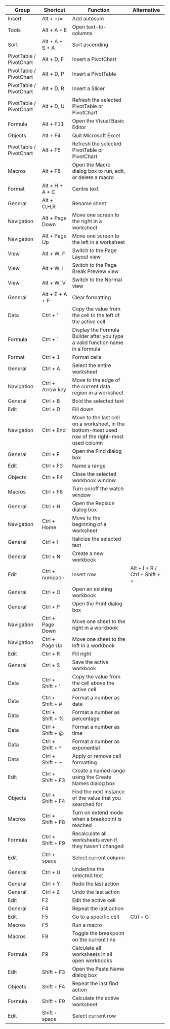 

<table><thead>
  <tr>
    <th>Group </th>
    <th>Shortcut </th>
    <th>Function </th>
    <th>Alternative </th>
  </tr></thead>
<tbody>
  <tr>
    <td>Insert </td>
    <td>Alt + +/= </td>
    <td>Add autosum </td>
    <td></td>
  </tr>
  <tr>
    <td>Tools </td>
    <td>Alt + A + E </td>
    <td>Open text-to-columns </td>
    <td></td>
  </tr>
  <tr>
    <td>Sort </td>
    <td>Alt + A + S + A </td>
    <td>Sort ascending </td>
    <td></td>
  </tr>
  <tr>
    <td>PivotTable / PivotChart </td>
    <td>Alt + D, F </td>
    <td>Insert a PivotChart </td>
    <td></td>
  </tr>
  <tr>
    <td>PivotTable / PivotChart </td>
    <td>Alt + D, P </td>
    <td>Insert a PivotTable </td>
    <td></td>
  </tr>
  <tr>
    <td>PivotTable / PivotChart </td>
    <td>Alt + D, R </td>
    <td>Insert a Slicer </td>
    <td></td>
  </tr>
  <tr>
    <td>PivotTable / PivotChart </td>
    <td>Alt + D, U </td>
    <td>Refresh the selected PivotTable or PivotChart </td>
    <td></td>
  </tr>
  <tr>
    <td>Formula </td>
    <td>Alt + F11 </td>
    <td>Open the Visual Basic Editor </td>
    <td></td>
  </tr>
  <tr>
    <td>Objects </td>
    <td>Alt + F4 </td>
    <td>Quit Microsoft Excel </td>
    <td></td>
  </tr>
  <tr>
    <td>PivotTable / PivotChart </td>
    <td>Alt + F5 </td>
    <td>Refresh the selected PivotTable or PivotChart </td>
    <td></td>
  </tr>
  <tr>
    <td>Macros </td>
    <td>Alt + F8 </td>
    <td>Open the Macro dialog box to run, edit, or delete a macro </td>
    <td></td>
  </tr>
  <tr>
    <td>Format </td>
    <td>Alt + H + A + C </td>
    <td>Centre text </td>
    <td></td>
  </tr>
  <tr>
    <td>General </td>
    <td>Alt + O,H,R </td>
    <td>Rename sheet </td>
    <td></td>
  </tr>
  <tr>
    <td>Navigation </td>
    <td>Alt + Page Down </td>
    <td>Move one screen to the right in a worksheet </td>
    <td></td>
  </tr>
  <tr>
    <td>Navigation </td>
    <td>Alt + Page Up </td>
    <td>Move one screen to the left in a worksheet </td>
    <td></td>
  </tr>
  <tr>
    <td>View </td>
    <td>Alt + W, F </td>
    <td>Switch to the Page Layout view </td>
    <td></td>
  </tr>
  <tr>
    <td>View </td>
    <td>Alt + W, I </td>
    <td>Switch to the Page Break Preview view </td>
    <td></td>
  </tr>
  <tr>
    <td>View </td>
    <td>Alt + W, V </td>
    <td>Switch to the Normal view </td>
    <td></td>
  </tr>
  <tr>
    <td>General </td>
    <td>Alt + E + A + F </td>
    <td>Clear formatting </td>
    <td></td>
  </tr>
  <tr>
    <td>Data </td>
    <td>Ctrl + ' </td>
    <td>Copy the value from the cell to the left of the active cell </td>
    <td></td>
  </tr>
  <tr>
    <td>Formula </td>
    <td>Ctrl + ` </td>
    <td>Display the Formula Builder after you type a valid function name in a formula </td>
    <td></td>
  </tr>
  <tr>
    <td>Format </td>
    <td>Ctrl + 1 </td>
    <td>Format cells </td>
    <td></td>
  </tr>
  <tr>
    <td>General </td>
    <td>Ctrl + A </td>
    <td>Select the entire worksheet </td>
    <td></td>
  </tr>
  <tr>
    <td>Navigation </td>
    <td>Ctrl + Arrow key </td>
    <td>Move to the edge of the current data region in a worksheet </td>
    <td></td>
  </tr>
  <tr>
    <td>General </td>
    <td>Ctrl + B </td>
    <td>Bold the selected text </td>
    <td></td>
  </tr>
  <tr>
    <td>Edit </td>
    <td>Ctrl + D </td>
    <td>Fill down </td>
    <td></td>
  </tr>
  <tr>
    <td>Navigation </td>
    <td>Ctrl + End </td>
    <td>Move to the last cell on a worksheet, in the bottom-most used row of the right-most used column </td>
    <td></td>
  </tr>
  <tr>
    <td>General </td>
    <td>Ctrl + F </td>
    <td>Open the Find dialog box </td>
    <td></td>
  </tr>
  <tr>
    <td>Edit </td>
    <td>Ctrl + F3 </td>
    <td>Name a range </td>
    <td></td>
  </tr>
  <tr>
    <td>Objects </td>
    <td>Ctrl + F4 </td>
    <td>Close the selected workbook window </td>
    <td></td>
  </tr>
  <tr>
    <td>Macros </td>
    <td>Ctrl + F8 </td>
    <td>Turn on/off the watch window </td>
    <td></td>
  </tr>
  <tr>
    <td>General </td>
    <td>Ctrl + H </td>
    <td>Open the Replace dialog box </td>
    <td></td>
  </tr>
  <tr>
    <td>Navigation </td>
    <td>Ctrl + Home </td>
    <td>Move to the beginning of a worksheet </td>
    <td></td>
  </tr>
  <tr>
    <td>General </td>
    <td>Ctrl + I </td>
    <td>Italicize the selected text </td>
    <td></td>
  </tr>
  <tr>
    <td>General </td>
    <td>Ctrl + N </td>
    <td>Create a new workbook </td>
    <td></td>
  </tr>
  <tr>
    <td>Edit </td>
    <td>Ctrl + numpad+ </td>
    <td>Insert row </td>
    <td>Alt + I + R /  Ctrl + Shift + + </td>
  </tr>
  <tr>
    <td>General </td>
    <td>Ctrl + O </td>
    <td>Open an existing workbook </td>
    <td></td>
  </tr>
  <tr>
    <td>General </td>
    <td>Ctrl + P </td>
    <td>Open the Print dialog box </td>
    <td></td>
  </tr>
  <tr>
    <td>Navigation </td>
    <td>Ctrl + Page Down </td>
    <td>Move one sheet to the right in a workbook </td>
    <td></td>
  </tr>
  <tr>
    <td>Navigation </td>
    <td>Ctrl + Page Up </td>
    <td>Move one sheet to the left in a workbook </td>
    <td></td>
  </tr>
  <tr>
    <td>Edit </td>
    <td>Ctrl + R </td>
    <td>Fill right </td>
    <td></td>
  </tr>
  <tr>
    <td>General </td>
    <td>Ctrl + S </td>
    <td>Save the active workbook </td>
    <td></td>
  </tr>
  <tr>
    <td>Data </td>
    <td>Ctrl + Shift + ' </td>
    <td>Copy the value from the cell above the active cell </td>
    <td></td>
  </tr>
  <tr>
    <td>Data </td>
    <td>Ctrl + Shift + # </td>
    <td>Format a number as date </td>
    <td></td>
  </tr>
  <tr>
    <td>Data </td>
    <td>Ctrl + Shift + % </td>
    <td>Format a number as percentage </td>
    <td></td>
  </tr>
  <tr>
    <td>Data </td>
    <td>Ctrl + Shift + @ </td>
    <td>Format a number as time </td>
    <td></td>
  </tr>
  <tr>
    <td>Data </td>
    <td>Ctrl + Shift + ^ </td>
    <td>Format a number as exponential </td>
    <td></td>
  </tr>
  <tr>
    <td>Data </td>
    <td>Ctrl + Shift + ~ </td>
    <td>Apply or remove cell formatting </td>
    <td></td>
  </tr>
  <tr>
    <td>Edit </td>
    <td>Ctrl + Shift + F3 </td>
    <td>Create a named range using the Create Names dialog box </td>
    <td></td>
  </tr>
  <tr>
    <td>Objects </td>
    <td>Ctrl + Shift + F4 </td>
    <td>Find the next instance of the value that you searched for </td>
    <td></td>
  </tr>
  <tr>
    <td>Macros </td>
    <td>Ctrl + Shift + F8 </td>
    <td>Turn on extend mode when a breakpoint is reached </td>
    <td></td>
  </tr>
  <tr>
    <td>Formula </td>
    <td>Ctrl + Shift + F9 </td>
    <td>Recalculate all worksheets even if they haven't changed </td>
    <td></td>
  </tr>
  <tr>
    <td>Edit </td>
    <td>Ctrl + space </td>
    <td>Select current column </td>
    <td></td>
  </tr>
  <tr>
    <td>General </td>
    <td>Ctrl + U </td>
    <td>Underline the selected text </td>
    <td></td>
  </tr>
  <tr>
    <td>General </td>
    <td>Ctrl + Y </td>
    <td>Redo the last action </td>
    <td></td>
  </tr>
  <tr>
    <td>General </td>
    <td>Ctrl + Z </td>
    <td>Undo the last action </td>
    <td></td>
  </tr>
  <tr>
    <td>Edit </td>
    <td>F2 </td>
    <td>Edit the active cell </td>
    <td></td>
  </tr>
  <tr>
    <td>General </td>
    <td>F4 </td>
    <td>Repeat the last action </td>
    <td></td>
  </tr>
  <tr>
    <td>Edit </td>
    <td>F5 </td>
    <td>Go to a specific cell </td>
    <td>Ctrl + G </td>
  </tr>
  <tr>
    <td>Macros </td>
    <td>F5 </td>
    <td>Run a macro </td>
    <td></td>
  </tr>
  <tr>
    <td>Macros </td>
    <td>F8 </td>
    <td>Toggle the breakpoint on the current line </td>
    <td></td>
  </tr>
  <tr>
    <td>Formula </td>
    <td>F9 </td>
    <td>Calculate all worksheets in all open workbooks </td>
    <td></td>
  </tr>
  <tr>
    <td>Edit </td>
    <td>Shift + F3 </td>
    <td>Open the Paste Name dialog box </td>
    <td></td>
  </tr>
  <tr>
    <td>Objects </td>
    <td>Shift + F4 </td>
    <td>Repeat the last find action </td>
    <td></td>
  </tr>
  <tr>
    <td>Formula </td>
    <td>Shift + F9 </td>
    <td>Calculate the active worksheet </td>
    <td></td>
  </tr>
  <tr>
    <td>Edit </td>
    <td>Shift + space </td>
    <td>Select current row </td>
    <td></td>
  </tr>
</tbody></table>